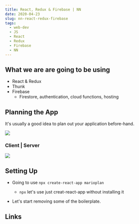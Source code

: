 ```yaml
---
title: React, Redux & Firebase | NN
date: 2020-04-23
slug: nn-react-redux-firebase
tags:
  - web-dev
  - JS
  - React
  - Redux
  - Firebase
  - NN
---
```


## What we are are going to be using 
- React & Redux 
- Thunk
- Firebase 
    - Firestore, authentication, cloud functions, hosting

## Planning the App
It's usually a good idea to plan out your application before-hand. 

![](planning-the-app.png)

### Client | Server 
![](client-server.png)

## Setting Up 
- Going to use `npx create-react-app marioplan`
    - `npx` let's use just creat-react-app without installing it 

- Let's start removing some of the boilerplate. 



## Links 
